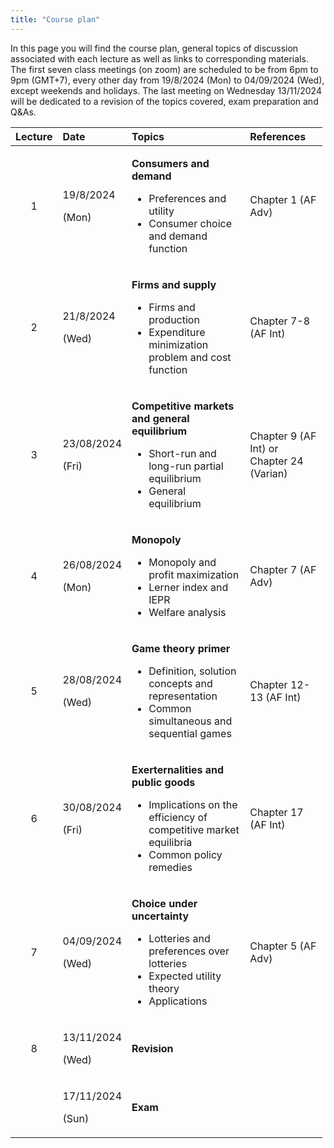```yaml
---
title: "Course plan"
---
```


In this page you will find the course plan, general topics of discussion associated with each lecture as well as links to corresponding materials. The first seven class meetings (on zoom) are scheduled to be from 6pm to 9pm (GMT+7), every other day from 19/8/2024 (Mon) to 04/09/2024 (Wed), except weekends and holidays. The last meeting on Wednesday 13/11/2024 will be dedicated to a revision of the topics covered, exam preparation and Q&As.

::: column-screen-inset-right
+---------+------------+---------------------------------------------------------------------+-------------------------------------------+
| Lecture | Date       | Topics                                                              | References                                |
+:=======:+:===========+:====================================================================+:==========================================+
| 1       | 19/8/2024  | **Consumers and demand**                                            | Chapter 1 (AF Adv)                        |
|         |            |                                                                     |                                           |
|         | (Mon)      | -   Preferences and utility                                         |                                           |
|         |            | -   Consumer choice and demand function                             |                                           |
+---------+------------+---------------------------------------------------------------------+-------------------------------------------+
| 2       | 21/8/2024  | **Firms and supply**                                                | Chapter 7-8 (AF Int)                      |
|         |            |                                                                     |                                           |
|         | (Wed)      | -   Firms and production                                            |                                           |
|         |            | -   Expenditure minimization problem and cost function              |                                           |
+---------+------------+---------------------------------------------------------------------+-------------------------------------------+
| 3       | 23/08/2024 | **Competitive markets and general equilibrium**                     | Chapter 9 (AF Int) or Chapter 24 (Varian) |
|         |            |                                                                     |                                           |
|         | (Fri)      | -   Short-run and long-run partial equilibrium                      |                                           |
|         |            | -   General equilibrium                                             |                                           |
+---------+------------+---------------------------------------------------------------------+-------------------------------------------+
| 4       | 26/08/2024 | **Monopoly**                                                        | Chapter 7 (AF Adv)                        |
|         |            |                                                                     |                                           |
|         | (Mon)      | -   Monopoly and profit maximization                                |                                           |
|         |            | -   Lerner index and IEPR                                           |                                           |
|         |            | -   Welfare analysis                                                |                                           |
+---------+------------+---------------------------------------------------------------------+-------------------------------------------+
| 5       | 28/08/2024 | **Game theory primer**                                              | Chapter 12-13 (AF Int)                    |
|         |            |                                                                     |                                           |
|         | (Wed)      | -   Definition, solution concepts and representation                |                                           |
|         |            | -   Common simultaneous and sequential games                        |                                           |
+---------+------------+---------------------------------------------------------------------+-------------------------------------------+
| 6       | 30/08/2024 | **Exerternalities and public goods**                                | Chapter 17 (AF Int)                       |
|         |            |                                                                     |                                           |
|         | (Fri)      | -   Implications on the efficiency of competitive market equilibria |                                           |
|         |            | -   Common policy remedies                                          |                                           |
+---------+------------+---------------------------------------------------------------------+-------------------------------------------+
| 7       | 04/09/2024 | **Choice under uncertainty**                                        | Chapter 5 (AF Adv)                        |
|         |            |                                                                     |                                           |
|         | (Wed)      | -   Lotteries and preferences over lotteries                        |                                           |
|         |            | -   Expected utility theory                                         |                                           |
|         |            | -   Applications                                                    |                                           |
+---------+------------+---------------------------------------------------------------------+-------------------------------------------+
| 8       | 13/11/2024 | **Revision**                                                        |                                           |
|         |            |                                                                     |                                           |
|         | (Wed)      |                                                                     |                                           |
+---------+------------+---------------------------------------------------------------------+-------------------------------------------+
|         | 17/11/2024 | **Exam**                                                            |                                           |
|         |            |                                                                     |                                           |
|         | (Sun)      |                                                                     |                                           |
+---------+------------+---------------------------------------------------------------------+-------------------------------------------+
:::